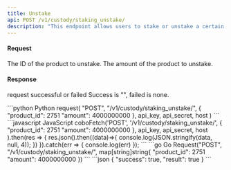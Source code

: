 ```yaml
---
title: Unstake
api: POST /v1/custody/staking_unstake/ 
description: "This endpoint allows users to stake or unstake a certain amount of a specified product in their custody wallet. The product_id and amount parameters are required in the POST request body. The endpoint first checks if the specified product exists, and then calls the pos_unstake method of the CustodyPosService to perform the staking or unstaking operation."
---
```

#### Request 

<ParamField body="product_id" type="Int" required>The ID of the product to unstake.</ParamField>
<ParamField body="amount" type="Int" required>The amount of the product to unstake.</ParamField>

#### Response
<ResponseField name="success" type="bool">request successful or failed</ResponseField>
<ResponseField name="result" type="String" >Success is "", failed is none.</ResponseField>

<RequestExample>
```python Python
request(
    "POST",
    "/v1/custody/staking_unstake/",
    {
        "product_id": 2751
        "amount": 4000000000
    },
    api_key, api_secret, host
)
```
```javascript JavaScript
coboFetch('POST', '/v1/custody/staking_unstake/',
        {
            "product_id": 2751
            "amount": 4000000000
        },
        api_key, api_secret, host
    ).then(res => {
        res.json().then((data)=>{
            console.log(JSON.stringify(data, null, 4));
        })
    }).catch(err => {
        console.log(err)
    });
```
```go Go
Request("POST", "/v1/custody/staking_unstake/", map[string]string{
    "product_id": 2751
    "amount": 4000000000
})
```
</RequestExample>

<ResponseExample>
```json
{
  "success": true,
  "result": true
}
```
</ResponseExample>
